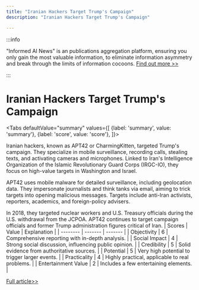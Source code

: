 ```yaml
---
title: "Iranian Hackers Target Trump's Campaign"
description: "Iranian Hackers Target Trump's Campaign"

---
```



:::info

"Informed AI News" is an publications aggregation platform, ensuring you only gain the most valuable information, to eliminate information asymmetry and break through the limits of information cocoons.  [Find out more >>](/)

:::

# Iranian Hackers Target Trump's Campaign


<Tabs
	defaultValue="summary"
	values={[
	{label: 'summary', value: 'summary'},
	{label: 'score', value: 'score'},
]}>
<TabItem value="summary">


Iranian hackers, known as APT42 or CharmingKitten, targeted Trump's campaign. They specialize in mobile surveillance, recording calls, stealing texts, and activating cameras and microphones. Linked to Iran's Intelligence Organization of the Islamic Revolutionary Guard Corps (IRGC-IO), they focus on high-value targets in Washington and Israel.

APT42 uses mobile malware for detailed surveillance, including geolocation data. They impersonate journalists and think tanks via email, aiming to trick targets into opening malicious messages. Targets include anti-Iran activists, reporters, academics, and foreign-policy advisers.

In 2018, they targeted nuclear workers and U.S. Treasury officials during the U.S. withdrawal from the JCPOA. APT42 continues to target campaign officials and former Trump administration figures critical of Iran.
</TabItem>
<TabItem value="score">
	| Scores     | Value   | Explanation |
	| -------- | ------- | ------- |
	| Objectivity  | 6    | Comprehensive reporting with in-depth analysis.    |
	| Social Impact | 4     | Strong social discussion, influencing public opinion.    |
	| Credibility    | 5    | Solid evidence from authoritative sources.    |
	| Potential    | 5    | Very high potential to trigger larger events.    |
	| Practicality    | 4    | Highly practical, applicable to real problems.    |
	| Entertainment Value    | 2    | Includes a few entertaining elements.    |
</TabItem>
</Tabs>

[Full article>>](https://it.slashdot.org/story/24/08/24/210255/invasive-iranian-intelligence-group-believed-to-be-the-ones-who-breached-trumps-campaign?utm_source=rss1.0mainlinkanon&utm_medium=feed)
